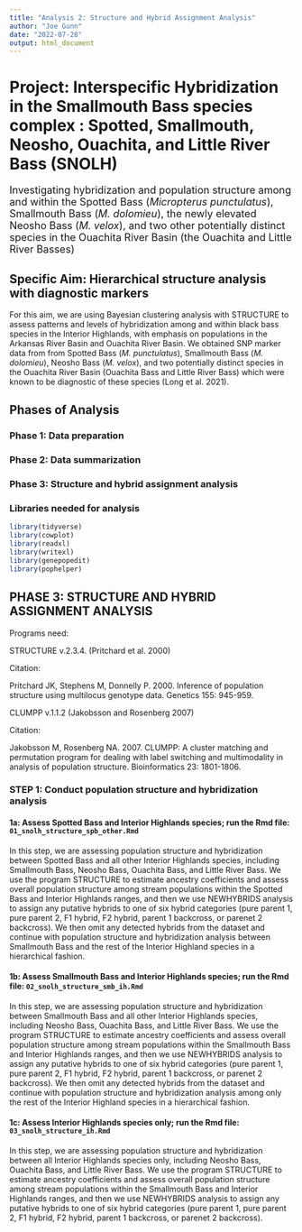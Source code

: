 ```yaml
---
title: "Analysis 2: Structure and Hybrid Assignment Analysis"
author: "Joe Gunn"
date: "2022-07-28"
output: html_document
---
```


# Project: Interspecific Hybridization in the Smallmouth Bass species complex : Spotted, Smallmouth, Neosho, Ouachita, and Little River Bass (SNOLH)
<font size="+1">Investigating hybridization and population structure among and within the Spotted Bass (<i>Micropterus punctulatus</i>), Smallmouth Bass (<i>M. dolomieu</i>), the newly elevated Neosho Bass (<i>M. velox</i>), and two other potentially distinct species in the Ouachita River Basin (the Ouachita and Little River Basses)</font>

## Specific Aim: Hierarchical structure analysis with diagnostic markers
For this aim, we are using Bayesian clustering analysis with STRUCTURE to assess patterns and levels of hybridization among and within black bass species in the Interior Highlands, with emphasis on populations in the Arkansas River Basin and Ouachita River Basin. We obtained SNP marker data from from Spotted Bass (<i>M. punctulatus</i>), Smallmouth Bass (<i>M. dolomieu</i>), Neosho Bass (<i>M. velox</i>), and two potentially distinct species in the Ouachita River Basin (Ouachita Bass and Little River Bass) which were known to be diagnostic of these species (Long et al. 2021).

## Phases of Analysis
### Phase 1: Data preparation
### Phase 2: Data summarization
### Phase 3: Structure and hybrid assignment analysis

### Libraries needed for analysis
```r
library(tidyverse)
library(cowplot)
library(readxl)
library(writexl)
library(genepopedit)
library(pophelper)
```

## PHASE 3: STRUCTURE AND HYBRID ASSIGNMENT ANALYSIS

Programs need:

STRUCTURE v.2.3.4. (Pritchard et al. 2000)

Citation:

Pritchard JK, Stephens M, Donnelly P. 2000. Inference of population structure using multilocus genotype data. Genetics 155: 945-959.

CLUMPP v.1.1.2 (Jakobsson and Rosenberg 2007)

Citation:

Jakobsson M, Rosenberg NA. 2007. CLUMPP: A cluster matching and permutation program for dealing with label switching and multimodality in analysis of population structure. Bioinformatics 23: 1801-1806.

### STEP 1: Conduct population structure and hybridization analysis 

#### 1a: Assess Spotted Bass and Interior Highlands species; run the Rmd file: `01_snolh_structure_spb_other.Rmd`
In this step, we are assessing population structure and hybridization between Spotted Bass and all other Interior Highlands species, including Smallmouth Bass, Neosho Bass, Ouachita Bass, and Little River Bass. We use the program STRUCTURE to estimate ancestry coefficients and assess overall population structure among stream populations within the Spotted Bass and Interior Highlands ranges, and then we use NEWHYBRIDS analysis to assign any putative hybrids to one of six hybrid categories (pure parent 1, pure parent 2, F1 hybrid, F2 hybrid, parent 1 backcross, or parenet 2 backcross). We then omit any detected hybrids from the dataset and continue with population structure and hybridization analysis between Smallmouth Bass and the rest of the Interior Highland species in a hierarchical fashion.

#### 1b: Assess Smallmouth Bass and Interior Highlands species; run the Rmd file: `02_snolh_structure_smb_ih.Rmd`
In this step, we are assessing population structure and hybridization between Smallmouth Bass and all other Interior Highlands species, including Neosho Bass, Ouachita Bass, and Little River Bass. We use the program STRUCTURE to estimate ancestry coefficients and assess overall population structure among stream populations within the Smallmouth Bass and Interior Highlands ranges, and then we use NEWHYBRIDS analysis to assign any putative hybrids to one of six hybrid categories (pure parent 1, pure parent 2, F1 hybrid, F2 hybrid, parent 1 backcross, or parenet 2 backcross). We then omit any detected hybrids from the dataset and continue with population structure and hybridization analysis among only the rest of the Interior Highland species in a hierarchical fashion.

#### 1c: Assess Interior Highlands species only; run the Rmd file: `03_snolh_structure_ih.Rmd`
In this step, we are assessing population structure and hybridization between all  Interior Highlands species only, including Neosho Bass, Ouachita Bass, and Little River Bass. We use the program STRUCTURE to estimate ancestry coefficients and assess overall population structure among stream populations within the Smallmouth Bass and Interior Highlands ranges, and then we use NEWHYBRIDS analysis to assign any putative hybrids to one of six hybrid categories (pure parent 1, pure parent 2, F1 hybrid, F2 hybrid, parent 1 backcross, or parenet 2 backcross).
